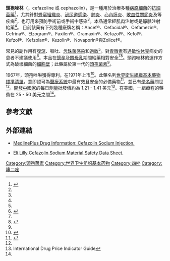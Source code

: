 {{medical}}
{{Drugbox
| Watchedfields = changed
| verifiedrevid = 443508421
| IUPAC_name = (6''R'',7''R'')-3-{[(5-methyl-1,3,4-thiadiazol-2-yl)thio]methyl}-8-oxo-7-[(1''H''-tetrazol-1-ylacetyl)amino]-5-thia-1-azabicyclo[4.2.0]oct-2-ene-2-carboxylic acid
| image = Cefazolin.svg
| image2 = Cefazolin ball-and-stick.png
<!--Clinical data-->
| tradename = Ancef, Cefacidal, Cefamezin, Cefrina, Elzogram, Faxilen, Gramaxin, Kefzol, Kefol, Kefzolan, Kezolin, Novaporin, Reflin, Zinol Zolicef
| Drugs.com = {{drugs.com|monograph|ancef}}
| pregnancy_AU = B1
| pregnancy_US = B
| legal_status = Rx-only
| routes_of_administration = 静脉注射, 肌肉注射
<!--Pharmacokinetic data-->
| bioavailability = NA
| metabolism = ?
| elimination_half-life = 1.8 小时(静注)<br>2 小时(肌注)
| excretion = [[肾脏|肾脏]], 不变
<!--Identifiers-->
| CAS_number_Ref = {{cascite|correct|??}}
| CAS_number = 25953-19-9
| ATC_prefix = J01
| ATC_suffix = DB04
| ATC_supplemental = {{ATCvet|J51|DB04}}
| PubChem = 33255
| DrugBank_Ref = {{drugbankcite|correct|drugbank}}
| DrugBank = DB01327
| ChemSpiderID_Ref = {{chemspidercite|correct|chemspider}}
| ChemSpiderID = 30723
| UNII_Ref = {{fdacite|correct|FDA}}
| UNII = IHS69L0Y4T
| KEGG_Ref = {{keggcite|correct|kegg}}
| KEGG = D02299
| ChEBI_Ref = {{ebicite|correct|EBI}}
| ChEBI = 474053
| ChEMBL_Ref = {{ebicite|correct|EBI}}
| ChEMBL = 1435
<!--Chemical data-->
| C=14 | H=14 | N=8 | O=4 | S=3
| molecular_weight = 454.51 g/mol
| smiles = O=C2N1/C(=C(\CS[C@@H]1[C@@H]2NC(=O)Cn3nnnc3)CSc4nnc(s4)C)C(=O)O
| StdInChI_Ref = {{stdinchicite|correct|chemspider}}
| StdInChI = 1S/C14H14N8O4S3/c1-6-17-18-14(29-6)28-4-7-3-27-12-9(11(24)22(12)10(7)13(25)26)16-8(23)2-21-5-15-19-20-21/h5,9,12H,2-4H2,1H3,(H,16,23)(H,25,26)/t9-,12-/m1/s1
| StdInChIKey_Ref = {{stdinchicite|correct|chemspider}}
| StdInChIKey = MLYYVTUWGNIJIB-BXKDBHETSA-N
}}

<!-- Definition and medical uses -->
'''頭孢唑林'''（{{lang-en|Cefazolin}}，cefazoline 或 cephazolin），是一種用於治療多種[[病原細菌|病原細菌]]的[[抗細菌藥|抗細菌藥]]<ref name=AHFS2016>{{cite web|title=Cefazolin Sodium|url=https://www.drugs.com/monograph/cefazolin-sodium.html|publisher=The American Society of Health-System Pharmacists|accessdate=8 December 2016|archive-date=2019-04-27|archive-url=https://web.archive.org/web/20190427094655/https://www.drugs.com/monograph/cefazolin-sodium.html|dead-url=no}}</ref>，尤其針對[[蜂窩組織炎|蜂窩組織炎]]、[[泌尿道感染|泌尿道感染]]、[[肺炎|肺炎]]、[[心內膜炎|心內膜炎]]、[[敗血性關節炎|敗血性關節炎]]及{{le|膽道發炎|biliary tract infections}}等疾病<ref name=AHFS2016/>，也可用來預防手術前或手術中{{le|B群鏈球菌|group B streptococcal disease}}感染<ref name=AHFS2016/>。本品通常經[[肌肉注射|肌肉注射]]或是[[靜脈注射|靜脈注射]]給藥<ref name=AHFS2016/>。
目前該藥有下列幾種廠牌名稱：Ancef®、Cefacidal®、Cefamezin®、Cefrina®、Elzogram®、Faxilen®、Gramaxin®、Kefazol®、Kefol®、Kefzol®、Kefzolan®、Kezolin®、Novaporin®與Zolicef®。

<!-- Side effects and mechanism -->
常見的副作用有[[腹瀉|腹瀉]]、嘔吐、[[念珠菌症|念珠菌感染]]和[[過敏|過敏]]<ref name=AHFS2016/>。對[[青黴素|青黴素]]有[[過敏性休克|過敏性休克]]病史的患者不建議使用<ref name=WHO2008>{{cite book|title=WHO Model Formulary 2008|date=2009|publisher=World Health Organization|isbn=9789241547659|page=106|url=http://apps.who.int/medicinedocs/documents/s16879e/s16879e.pdf|accessdate=8 December 2016|archiveurl=https://web.archive.org/web/20161213060118/http://apps.who.int/medicinedocs/documents/s16879e/s16879e.pdf|archivedate=2016-12-13|dead-url=no}}</ref>。本品在[[妊娠|懷孕]]及[[母乳哺育|餵母乳]]期間給藥相對安全<ref name=AHFS2016/><ref name=Ric2015>{{cite book |last1=Hamilton |first1=Richart |title=Tarascon Pocket Pharmacopoeia 2015 Deluxe Lab-Coat Edition|date=2015|publisher=Jones & Bartlett Learning|isbn=9781284057560|page=84}}</ref>。頭孢唑林的運作方式為破壞細菌的[[細胞壁|細胞壁]]；此藥屬於第一代的[[頭孢菌素|頭孢菌素]]<ref name=AHFS2016/>。

<!-- History, society and culture -->
1967年，頭孢唑啉獲得專利，在1971年上市<ref>{{cite book|last1=Fischer|first1=Janos|last2=Ganellin|first2=C. Robin|title=Analogue-based Drug Discovery|date=2006|publisher=John Wiley & Sons|isbn=9783527607495|page=493|url=https://books.google.com/books?id=FjKfqkaKkAAC&pg=PA493|language=en|archiveurl=https://web.archive.org/web/20170910171829/https://books.google.com/books?id=FjKfqkaKkAAC&pg=PA493|archivedate=2017-09-10|access-date=2020-12-31|dead-url=no}}</ref>。此藥名列[[世界衛生組織基本藥物標準清單|世界衛生組織基本藥物標準清單]]，意即認可為[[醫療系統|醫療系統]]中最有效且安全的必備藥物<ref name=WHO19th>{{cite web|title=WHO Model List of Essential Medicines (19th List)|url=http://www.who.int/medicines/publications/essentialmedicines/EML_2015_FINAL_amended_NOV2015.pdf?ua=1|publisher=World Health Organization|accessdate=8 December 2016|date=April 2015|archiveurl=https://web.archive.org/web/20161213052708/http://www.who.int/medicines/publications/essentialmedicines/EML_2015_FINAL_amended_NOV2015.pdf?ua=1|archivedate=2016-12-13|dead-url=no}}</ref>，並已有[[通用名藥物|學名藥]]問世<ref name=AHFS2016/>。[[開發中國家|開發中國家]]的每日劑量批發價約為 1.21 - 1.41 美元<ref name=ERC2014>International Drug Price Indicator Guide</ref>。在美國，一組療程的藥費在 25 - 50 美元之間<ref name=Ric2015/>。

==參考文獻==
{{Reflist}}

==外部連結==
* {{en icon}}[http://www.nlm.nih.gov/medlineplus/druginfo/medmaster/a682731.html MedlinePlus Drug Information: Cefazolin Sodium Injection.]{{Wayback|url=http://www.nlm.nih.gov/medlineplus/druginfo/medmaster/a682731.html |date=20080227025444 }}
* {{en icon}}[http://www.ehs.lilly.com/msds/msds_cefazolin_sodium.html Eli Lilly Cefazolin Sodium Material Safety Data Sheet.]{{Wayback|url=http://www.ehs.lilly.com/msds/msds_cefazolin_sodium.html |date=20071012005853 }}

{{细胞壁破坏性抗生素}}

[[Category:頭孢菌素|Category:頭孢菌素]]
[[Category:世界卫生组织基本药物|Category:世界卫生组织基本药物]]
[[Category:四唑|Category:四唑]]
[[Category:噻二唑|Category:噻二唑]]